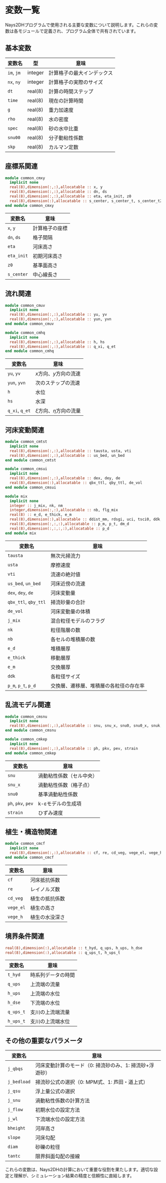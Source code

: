 ﻿

# 変数一覧

Nays2DHプログラムで使用される主要な変数について説明します。これらの変数は各モジュールで定義され、プログラム全体で共有されています。

## 基本変数

| 変数名 | 型 | 意味 |
|--------|-----|------|
| `im`, `jm` | integer | 計算格子の最大インデックス |
| `nx`, `ny` | integer | 計算格子の実際のサイズ |
| `dt` | real(8) | 計算の時間ステップ |
| `time` | real(8) | 現在の計算時間 |
| `g` | real(8) | 重力加速度 |
| `rho` | real(8) | 水の密度 |
| `spec` | real(8) | 砂の水中比重 |
| `snu00` | real(8) | 分子動粘性係数 |
| `skp` | real(8) | カルマン定数 |

## 座標系関連

```fortran
module common_cmxy
  implicit none
  real(8),dimension(:,:),allocatable :: x, y
  real(8),dimension(:,:),allocatable :: dn, ds
  real(8),dimension(:,:),allocatable :: eta, eta_init, z0
  real(8),dimension(:),allocatable :: s_center, s_center_t, s_center_t2
end module common_cmxy
```

| 変数名 | 意味 |
|--------|------|
| `x`, `y` | 計算格子の座標 |
| `dn`, `ds` | 格子間隔 |
| `eta` | 河床高さ |
| `eta_init` | 初期河床高さ |
| `z0` | 基準面高さ |
| `s_center` | 中心線長さ |

## 流れ関連

```fortran
module common_cmuv
  implicit none
  real(8),dimension(:,:),allocatable :: yu, yv
  real(8),dimension(:,:),allocatable :: yun, yvn
end module common_cmuv

module common_cmhq
  implicit none
  real(8),dimension(:,:),allocatable :: h, hs
  real(8),dimension(:,:),allocatable :: q_xi, q_et
end module common_cmhq
```

| 変数名 | 意味 |
|--------|------|
| `yu`, `yv` | $x$方向、$y$方向の流速 |
| `yun`, `yvn` | 次のステップの流速 |
| `h` | 水位 |
| `hs` | 水深 |
| `q_xi`, `q_et` | $\xi$方向、$\eta$方向の流量 |

## 河床変動関連

```fortran
module common_cmtst
  implicit none
  real(8),dimension(:,:),allocatable :: tausta, usta, vti
  real(8),dimension(:,:),allocatable :: us_bed, un_bed
end module common_cmtst

module common_cmsui
  implicit none
  real(8),dimension(:,:),allocatable :: dex, dey, de
  real(8),dimension(:),allocatable :: qbx_ttl, qby_ttl, de_vol
end module common_cmsui

module mix
  implicit none
  integer :: j_mix, nk, nm
  integer,dimension(:,:),allocatable :: nb, flg_mix
  real(8) :: e_d, e_thick, e_m
  real(8),dimension(:),allocatable :: ddist_mm, rdsgi, uci, tsci0, ddk, sum_f, wfk
  real(8),dimension(:,:,:),allocatable :: p_m, p_t, dm_d
  real(8),dimension(:,:,:,:),allocatable :: p_d
end module mix
```

| 変数名 | 意味 |
|--------|------|
| `tausta` | 無次元掃流力 |
| `usta` | 摩擦速度 |
| `vti` | 流速の絶対値 |
| `us_bed`, `un_bed` | 河床近傍の流速 |
| `dex`, `dey`, `de` | 河床変動量 |
| `qbx_ttl`, `qby_ttl` | 掃流砂量の合計 |
| `de_vol` | 河床変動量の体積 |
| `j_mix` | 混合粒径モデルのフラグ |
| `nk` | 粒径階層の数 |
| `nb` | 各セルの堆積層の数 |
| `e_d` | 堆積層厚 |
| `e_thick` | 移動層厚 |
| `e_m` | 交換層厚 |
| `ddk` | 各粒径サイズ |
| `p_m`, `p_t`, `p_d` | 交換層、遷移層、堆積層の各粒径の存在率 |

## 乱流モデル関連

```fortran
module common_cmsnu
  implicit none
  real(8),dimension(:,:),allocatable :: snu, snu_x, snu0, snu0_x, snuk, snuk_x
end module common_cmsnu

module common_cmkep
  implicit none
  real(8),dimension(:,:),allocatable :: ph, pkv, pev, strain
end module common_cmkep
```

| 変数名 | 意味 |
|--------|------|
| `snu` | 渦動粘性係数（セル中央） |
| `snu_x` | 渦動粘性係数（格子点） |
| `snu0` | 基準渦動粘性係数 |
| `ph`, `pkv`, `pev` | k-εモデルの生成項 |
| `strain` | ひずみ速度 |

## 植生・構造物関連

```fortran
module common_cmcf
  implicit none
  real(8),dimension(:,:),allocatable :: cf, re, cd_veg, vege_el, vege_h
end module common_cmcf
```

| 変数名 | 意味 |
|--------|------|
| `cf` | 河床抵抗係数 |
| `re` | レイノルズ数 |
| `cd_veg` | 植生の抵抗係数 |
| `vege_el` | 植生の高さ |
| `vege_h` | 植生の水没深さ |

## 境界条件関連

```fortran
real(8),dimension(:),allocatable :: t_hyd, q_ups, h_ups, h_dse
real(8),dimension(:),allocatable :: q_ups_t, h_ups_t
```

| 変数名 | 意味 |
|--------|------|
| `t_hyd` | 時系列データの時間 |
| `q_ups` | 上流端の流量 |
| `h_ups` | 上流端の水位 |
| `h_dse` | 下流端の水位 |
| `q_ups_t` | 支川の上流端流量 |
| `h_ups_t` | 支川の上流端水位 |

## その他の重要なパラメータ

| 変数名 | 意味 |
|--------|------|
| `j_qbqs` | 河床変動計算のモード（0: 掃流砂のみ、1: 掃流砂+浮遊砂） |
| `j_bedload` | 掃流砂公式の選択（0: MPM式、1: 芦田・道上式） |
| `j_qsu` | 浮上量公式の選択 |
| `j_snu` | 渦動粘性係数の計算方法 |
| `j_flow` | 初期水位の設定方法 |
| `j_wl` | 下流端水位の設定方法 |
| `bheight` | 河岸高さ |
| `slope` | 河床勾配 |
| `diam` | 砂礫の粒径 |
| `tantc` | 限界斜面勾配の接線 |

これらの変数は、Nays2DHの計算において重要な役割を果たします。適切な設定と理解が、シミュレーション結果の精度と信頼性に直結します。 
